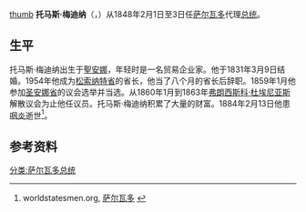 [[文件:Tomás_Medina.jpg|thumb]]
'''托马斯·梅迪纳'''（{{lang|es|Tomás Medina Menéndez}}，{{bd|1803年|6月|1884年|2月13日}}）从1848年2月1日至3日任[[萨尔瓦多|萨尔瓦多]]代理[[萨尔瓦多总统|总统]]。

==生平==
托马斯·梅迪纳出生于[[聖安娜_(薩爾瓦多)|聖安娜]]，年轻时是一名贸易企业家。他于1831年3月9日结婚。1954年他成为[[松索纳特省|松索纳特省]]的省长，他当了八个月的省长后辞职。1859年1月他参加[[圣安娜省|圣安娜省]]的议会选举并当选。从1860年1月到1863年[[弗朗西斯科·杜埃尼亚斯|弗朗西斯科·杜埃尼亚斯]]解散议会为止他任议员。托马斯·梅迪纳积累了大量的财富。1884年2月13日他患[[咽炎|咽炎]]逝世<ref name=worldstatesmen>worldstatesmen.org, [http://www.worldstatesmen.org/El_Salvador.html 萨尔瓦多] {{WebCite|url=https://www.webcitation.org/65PMbdW6Y?url=http://www.worldstatesmen.org/El_Salvador.html |date=20120212233023 |dateformat=iso }}</ref>。

==参考资料==
<references />

{{start box}}
{{succession box|title=[[萨尔瓦多总统|萨尔瓦多总统]]|before=[[尤金尼奥·阿吉拉|尤金尼奥·阿吉拉]]|after=[[何塞·费利克斯·基罗斯|何塞·费利克斯·基罗斯]]（代理）|years=1848年2月1日至3日}}
{{end box}}
{{萨尔瓦多总统}}
{{DEFAULTSORT:Medina Menendez, Tomas}}
[[分类:萨尔瓦多总统|分类:萨尔瓦多总统]]